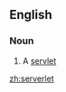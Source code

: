 ==English==

===Noun===
{{en-noun}}

# {{context|computing|lang=en}} A [[servlet]]

[[zh:serverlet]]